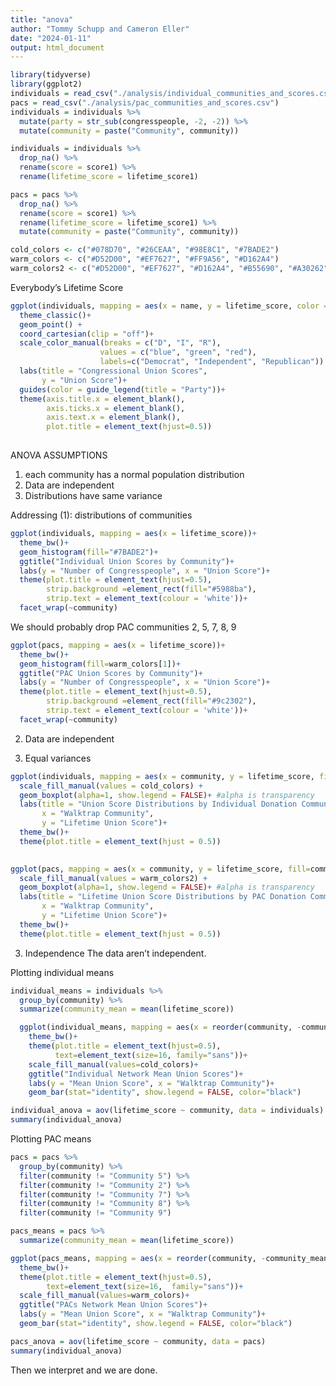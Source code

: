 ```yaml
---
title: "anova"
author: "Tommy Schupp and Cameron Eller"
date: "2024-01-11"
output: html_document
---
```


```r
library(tidyverse)
library(ggplot2)
individuals = read_csv("./analysis/individual_communities_and_scores.csv")
pacs = read_csv("./analysis/pac_communities_and_scores.csv")
individuals = individuals %>% 
  mutate(party = str_sub(congresspeople, -2, -2)) %>% 
  mutate(community = paste("Community", community))

individuals = individuals %>% 
  drop_na() %>% 
  rename(score = score1) %>% 
  rename(lifetime_score = lifetime_score1)

pacs = pacs %>% 
  drop_na() %>% 
  rename(score = score1) %>% 
  rename(lifetime_score = lifetime_score1) %>% 
  mutate(community = paste("Community", community))

cold_colors <- c("#078D70", "#26CEAA", "#98E8C1", "#7BADE2")
warm_colors <- c("#D52D00", "#EF7627", "#FF9A56", "#D162A4")
warm_colors2 <- c("#D52D00", "#EF7627", "#D162A4", "#B55690", "#A30262", "#5C0029", "#2D080A", "#7C3626", "#FF9A56")

```
Everybody's Lifetime Score 
```r
ggplot(individuals, mapping = aes(x = name, y = lifetime_score, color = party))+
  theme_classic()+
  geom_point() +
  coord_cartesian(clip = "off")+
  scale_color_manual(breaks = c("D", "I", "R"), 
                    values = c("blue", "green", "red"),
                    labels=c("Democrat", "Independent", "Republican")) + 
  labs(title = "Congressional Union Scores",
       y = "Union Score")+
  guides(color = guide_legend(title = "Party"))+
  theme(axis.title.x = element_blank(),
        axis.ticks.x = element_blank(),
        axis.text.x = element_blank(),
        plot.title = element_text(hjust=0.5))
  
```

ANOVA ASSUMPTIONS

1. each community has a normal population distribution
2. Data are independent
3. Distributions have same variance


Addressing (1): distributions of communities 
```r
ggplot(individuals, mapping = aes(x = lifetime_score))+
  theme_bw()+
  geom_histogram(fill="#7BADE2")+
  ggtitle("Individual Union Scores by Community")+
  labs(y = "Number of Congresspeople", x = "Union Score")+
  theme(plot.title = element_text(hjust=0.5),
        strip.background =element_rect(fill="#5988ba"),
        strip.text = element_text(colour = 'white'))+
  facet_wrap(~community)
```

We should probably drop PAC communities 2, 5, 7, 8, 9
```r
ggplot(pacs, mapping = aes(x = lifetime_score))+
  theme_bw()+
  geom_histogram(fill=warm_colors[1])+
  ggtitle("PAC Union Scores by Community")+
  labs(y = "Number of Congresspeople", x = "Union Score")+
  theme(plot.title = element_text(hjust=0.5),
        strip.background =element_rect(fill="#9c2302"),
        strip.text = element_text(colour = 'white'))+
  facet_wrap(~community)

```

2. Data are independent 

3. Equal variances
```r
ggplot(individuals, mapping = aes(x = community, y = lifetime_score, fill=community))+
  scale_fill_manual(values = cold_colors) +
  geom_boxplot(alpha=1, show.legend = FALSE)+ #alpha is transparency
  labs(title = "Union Score Distributions by Individual Donation Community",
       x = "Walktrap Community",
       y = "Lifetime Union Score")+
  theme_bw()+
  theme(plot.title = element_text(hjust = 0.5))
  
```

```r
ggplot(pacs, mapping = aes(x = community, y = lifetime_score, fill=community))+
  scale_fill_manual(values = warm_colors2) +
  geom_boxplot(alpha=1, show.legend = FALSE)+ #alpha is transparency
  labs(title = "Lifetime Union Score Distributions by PAC Donation Community",
       x = "Walktrap Community",
       y = "Lifetime Union Score")+
  theme_bw()+
  theme(plot.title = element_text(hjust = 0.5))

```

3. Independence
The data aren't independent. 


Plotting individual means
```r
individual_means = individuals %>% 
  group_by(community) %>% 
  summarize(community_mean = mean(lifetime_score))

  ggplot(individual_means, mapping = aes(x = reorder(community, -community_mean), y = community_mean, fill = community))+
    theme_bw()+
    theme(plot.title = element_text(hjust=0.5),
          text=element_text(size=16, family="sans"))+
    scale_fill_manual(values=cold_colors)+
    ggtitle("Individual Network Mean Union Scores")+
    labs(y = "Mean Union Score", x = "Walktrap Community")+
    geom_bar(stat="identity", show.legend = FALSE, color="black")
```

```r
individual_anova = aov(lifetime_score ~ community, data = individuals)
summary(individual_anova)

```

Plotting PAC means
```r
pacs = pacs %>% 
  group_by(community) %>%
  filter(community != "Community 5") %>%
  filter(community != "Community 2") %>% 
  filter(community != "Community 7") %>% 
  filter(community != "Community 8") %>%
  filter(community != "Community 9") 

pacs_means = pacs %>% 
  summarize(community_mean = mean(lifetime_score))

ggplot(pacs_means, mapping = aes(x = reorder(community, -community_mean), y = community_mean, fill = community))+
  theme_bw()+
  theme(plot.title = element_text(hjust=0.5),
        text=element_text(size=16,  family="sans"))+
  scale_fill_manual(values=warm_colors)+
  ggtitle("PACs Network Mean Union Scores")+
  labs(y = "Mean Union Score", x = "Walktrap Community")+
  geom_bar(stat="identity", show.legend = FALSE, color="black")

```


```r
pacs_anova = aov(lifetime_score ~ community, data = pacs)
summary(individual_anova)

```

Then we interpret and we are done. 
